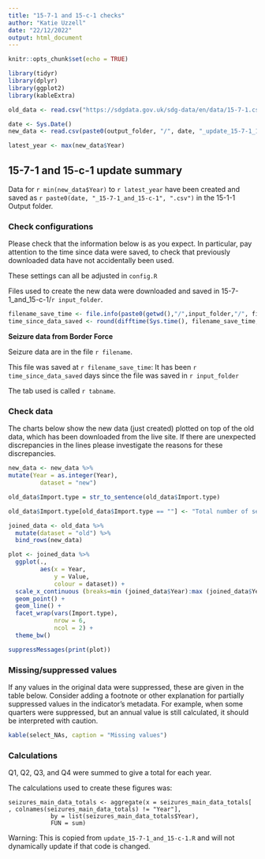 ```yaml
---
title: "15-7-1 and 15-c-1 checks"
author: "Katie Uzzell"
date: "22/12/2022"
output: html_document
---
```


```r
knitr::opts_chunk$set(echo = TRUE)
```

```r
library(tidyr)
library(dplyr)
library(ggplot2)
library(kableExtra)
```

```r

old_data <- read.csv("https://sdgdata.gov.uk/sdg-data/en/data/15-7-1.csv")

date <- Sys.Date()
new_data <- read.csv(paste0(output_folder, "/", date, "_update_15-7-1_15-c-1", ".csv"))

latest_year <- max(new_data$Year)

```

## 15-7-1 and 15-c-1 update summary

Data for `r min(new_data$Year)` to `r latest_year` have been created and 
saved as `r paste0(date, "_15-7-1_and_15-c-1", ".csv")` in the 15-1-1 Output folder.  
    
### Check configurations
Please check that the information below is as you expect. In particular, pay 
attention to the time since data were saved, to check that previously 
downloaded data have not accidentally been used.
    
These settings can all be adjusted in `config.R`
    
Files used to create the new data were downloaded and saved in 
15-7-1_and_15-c-1/`r input_folder`.  
  
```r
filename_save_time <- file.info(paste0(getwd(),"/",input_folder,"/", filename), full.names = TRUE)$ctime[1]
time_since_data_saved <- round(difftime(Sys.time(), filename_save_time, units = "days"), 2)

```

**Seizure data from Border Force**  

Seizure data are in the file `r filename`.   

This file was saved at `r filename_save_time`: It has been 
`r time_since_data_saved` days since the file was saved in 
`r input_folder`  

The tab used is called
`r tabname`. 


### Check data
The charts below show the new data (just created) plotted on top of the old data,
which has been downloaded from the live site. If there are unexpected 
discrepancies in the lines please investigate the reasons for these discrepancies.
    
```r
new_data <- new_data %>% 
mutate(Year = as.integer(Year),
         dataset = "new") 

old_data$Import.type = str_to_sentence(old_data$Import.type)

old_data$Import.type[old_data$Import.type == ""] <- "Total number of seizures"

joined_data <- old_data %>% 
  mutate(dataset = "old") %>% 
  bind_rows(new_data)

plot <- joined_data %>% 
  ggplot(.,
         aes(x = Year,
             y = Value,
             colour = dataset)) +
  scale_x_continuous (breaks=min (joined_data$Year):max (joined_data$Year)) +
  geom_point() +
  geom_line() +
  facet_wrap(vars(Import.type),
             nrow = 6,
             ncol = 2) +
  theme_bw()  

```


```r
suppressMessages(print(plot))
```

### Missing/suppressed values

If any values in the original data were suppressed, these are given in the table below. Consider adding a footnote or other explanation for partially suppressed values in the indicator's metadata. For example, when some quarters were suppressed, but an annual value is still calculated, it should be interpreted with caution.

```r
kable(select_NAs, caption = "Missing values")
```

### Calculations

Q1, Q2, Q3, and Q4 were summed to give a total for each year. 

The calculations used to create these figures was:

```
seizures_main_data_totals <- aggregate(x = seizures_main_data_totals[ , colnames(seizures_main_data_totals) != "Year"],
            by = list(seizures_main_data_totals$Year),
            FUN = sum) 
```
Warning: This is copied from `update_15-7-1_and_15-c-1.R` and will not dynamically update 
if that code is changed.


